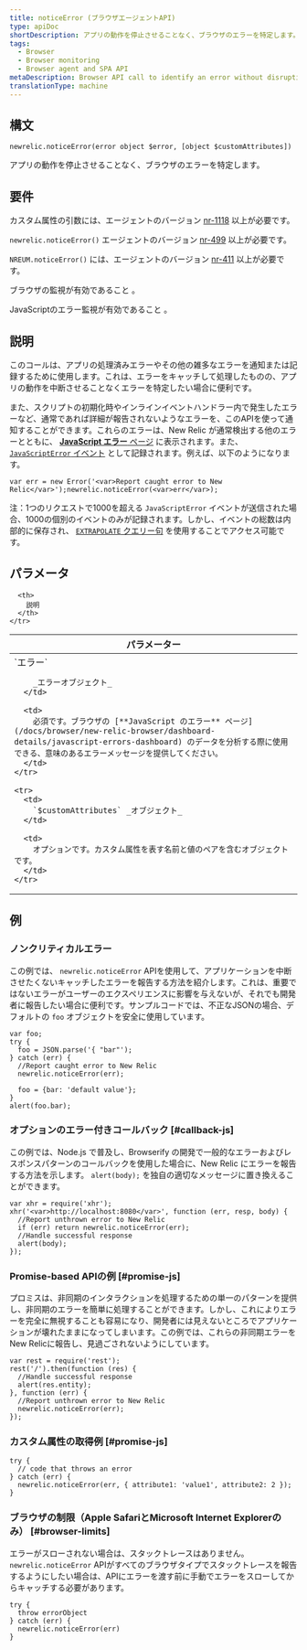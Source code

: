 ```yaml
---
title: noticeError (ブラウザエージェントAPI)
type: apiDoc
shortDescription: アプリの動作を停止させることなく、ブラウザのエラーを特定します。
tags:
  - Browser
  - Browser monitoring
  - Browser agent and SPA API
metaDescription: Browser API call to identify an error without disrupting your app's operations.
translationType: machine
---
```


## 構文

```
newrelic.noticeError(error object $error, [object $customAttributes])
```

アプリの動作を停止させることなく、ブラウザのエラーを特定します。

## 要件

カスタム属性の引数には、エージェントのバージョン [nr-1118](/docs/release-notes/new-relic-browser-release-notes/browser-agent-release-notes) 以上が必要です。

`newrelic.noticeError()` エージェントのバージョン [nr-499](/docs/release-notes/new-relic-browser-release-notes/browser-agent-release-notes) 以上が必要です。

`NREUM.noticeError()` には、エージェントのバージョン [nr-411](/docs/release-notes/new-relic-browser-release-notes/browser-agent-release-notes) 以上が必要です。

ブラウザの監視が有効であること [](/docs/browser/new-relic-browser/getting-started/browser-settings)。

JavaScriptのエラー監視が有効であること [](/docs/browser/new-relic-browser/browser-pro-features/javascript-errors-page-detect-analyze-errors)。

## 説明

このコールは、アプリの処理済みエラーやその他の雑多なエラーを通知または記録するために使用します。これは、エラーをキャッチして処理したものの、アプリの動作を中断させることなくエラーを特定したい場合に便利です。

また、スクリプトの初期化時やインラインイベントハンドラー内で発生したエラーなど、通常であれば詳細が報告されないようなエラーを、このAPIを使って通知することができます。これらのエラーは、New Relic が通常検出する他のエラーとともに、 [**JavaScript エラー** ページ](/docs/browser/new-relic-browser/dashboard-details/javascript-errors-dashboard) に表示されます。また、 [`JavaScriptError` イベント](/attribute-dictionary/?event=JavaScriptError) として記録されます。例えば、以下のようになります。

```
var err = new Error('<var>Report caught error to New Relic</var>');newrelic.noticeError(<var>err</var>);
```

注：1つのリクエストで1000を超える `JavaScriptError` イベントが送信された場合、1000の個別のイベントのみが記録されます。しかし、イベントの総数は内部的に保存され、 [`EXTRAPOLATE` クエリー句](/docs/query-your-data/nrql-new-relic-query-language/get-started/nrql-syntax-clauses-functions/#extrapolate) を使用することでアクセス可能です。

## パラメータ

<table>
  <thead>
    <tr>
      <th width="30%">
        パラメーター
      </th>

      <th>
        説明
      </th>
    </tr>
  </thead>

  <tbody>
    <tr>
      <td>
        `エラー`

        _エラーオブジェクト_
      </td>

      <td>
        必須です。ブラウザの [**JavaScript のエラー** ページ](/docs/browser/new-relic-browser/dashboard-details/javascript-errors-dashboard) のデータを分析する際に使用できる、意味のあるエラーメッセージを提供してください。
      </td>
    </tr>

    <tr>
      <td>
        `$customAttributes` _オブジェクト_
      </td>

      <td>
        オプションです。カスタム属性を表す名前と値のペアを含むオブジェクトです。
      </td>
    </tr>
  </tbody>
</table>

## 例

### ノンクリティカルエラー

この例では、 `newrelic.noticeError` APIを使用して、アプリケーションを中断させたくないキャッチしたエラーを報告する方法を紹介します。これは、重要ではないエラーがユーザーのエクスペリエンスに影響を与えないが、それでも開発者に報告したい場合に便利です。サンプルコードでは、不正なJSONの場合、デフォルトの `foo` オブジェクトを安全に使用しています。

```
var foo;
try {
  foo = JSON.parse('{ "bar"');
} catch (err) {
  //Report caught error to New Relic
  newrelic.noticeError(err);

  foo = {bar: 'default value'};
}
alert(foo.bar);
```

### オプションのエラー付きコールバック [#callback-js]

この例では、Node.js で普及し、Browserify の開発で一般的なエラーおよびレスポンスパターンのコールバックを使用した場合に、New Relic にエラーを報告する方法を示します。 `alert(body);` を独自の適切なメッセージに置き換えることができます。

```
var xhr = require('xhr');
xhr('<var>http://localhost:8080</var>', function (err, resp, body) {
  //Report unthrown error to New Relic
  if (err) return newrelic.noticeError(err);
  //Handle successful response
  alert(body);
});
```

### Promise-based APIの例 [#promise-js]

プロミスは、非同期のインタラクションを処理するための単一のパターンを提供し、非同期のエラーを簡単に処理することができます。しかし、これによりエラーを完全に無視することも容易になり、開発者には見えないところでアプリケーションが壊れたままになってしまいます。この例では、これらの非同期エラーをNew Relicに報告し、見過ごされないようにしています。

```
var rest = require('rest');
rest('/').then(function (res) {
  //Handle successful response
  alert(res.entity);
}, function (err) {
  //Report unthrown error to New Relic
  newrelic.noticeError(err);
});
```

### カスタム属性の取得例 [#promise-js]

```
try {
  // code that throws an error
} catch (err) {
  newrelic.noticeError(err, { attribute1: 'value1', attribute2: 2 });
}
```

### ブラウザの制限（Apple SafariとMicrosoft Internet Explorerのみ） [#browser-limits]

エラーがスローされない場合は、スタックトレースはありません。 `newrelic.noticeError` APIがすべてのブラウザタイプでスタックトレースを報告するようにしたい場合は、APIにエラーを渡す前に手動でエラーをスローしてからキャッチする必要があります。

```
try {
  throw errorObject
} catch (err) {
  newrelic.noticeError(err)
}
```
